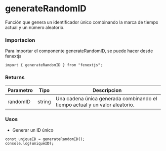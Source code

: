 # generateRandomID

Función que genera un identificador único combinando la marca de tiempo actual y un número aleatorio.

### Importacion

Para importar el componente generateRandomID, se puede hacer desde fenextjs

```tsx copy
import { generateRandomID } from "fenextjs";
```

### Returns

| Parametro | Tipo | Descripcion |
| --------- | ---- | ----------- |
| randomID | string  | Una cadena única generada combinando el tiempo actual y un valor aleatorio. |
### Usos

- Generar un ID único

```tsx copy
const uniqueID = generateRandomID();
console.log(uniqueID);
```

